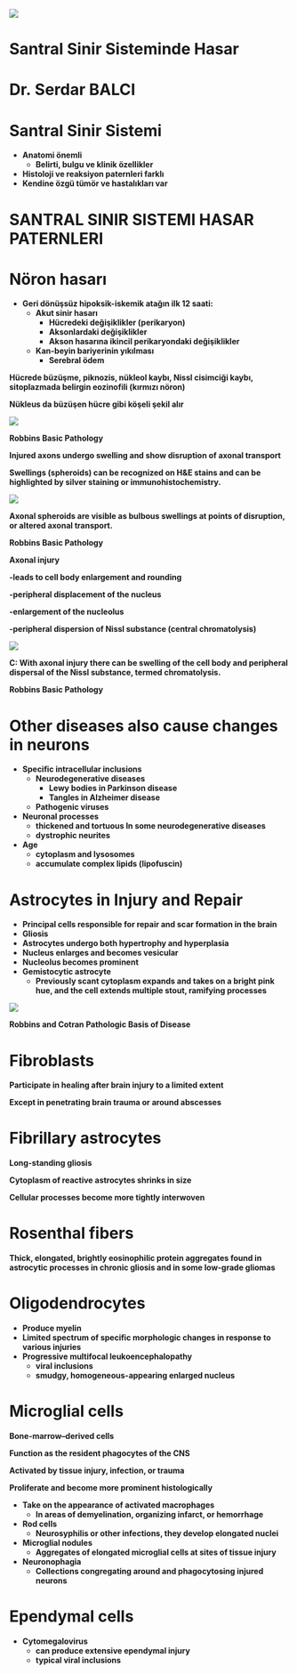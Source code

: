 ![](img%5CSantral-Sinir-Sisteminde-Hasarpptx-kopyas%C4%B10.jpg)

# Santral Sinir Sisteminde Hasar

# Dr. Serdar BALCI

# Santral Sinir Sistemi

* __Anatomi önemli__
  * __Belirti\, bulgu ve klinik özellikler__
* __Histoloji ve reaksiyon paternleri farklı__
* __Kendine özgü tümör ve hastalıkları var__

# SANTRAL SINIR SISTEMI HASAR PATERNLERI

# Nöron hasarı

* __Geri dönüşsüz hipoksik\-iskemik atağın ilk 12 saati:__
  * __Akut sinir hasarı__
    * __Hücredeki değişiklikler \(perikaryon\)__
    * __Aksonlardaki değişiklikler__
    * __Akson hasarına ikincil perikaryondaki değişiklikler__
  * __Kan\-beyin bariyerinin yıkılması__
    * __Serebral ödem__

__Hücrede büzüşme\, piknozis\, nükleol kaybı\, Nissl cisimciği kaybı\, sitoplazmada belirgin eozinofili \(kırmızı nöron\)__

__Nükleus da büzüşen hücre gibi köşeli şekil alır__

![](img%5CSantral-Sinir-Sisteminde-Hasarpptx-kopyas%C4%B11.png)

__Robbins Basic Pathology__

__Injured axons undergo swelling and show disruption of axonal transport__

__Swellings \(spheroids\) can be recognized on H&E stains and can be highlighted by silver staining or immunohistochemistry\.__

![](img%5CSantral-Sinir-Sisteminde-Hasarpptx-kopyas%C4%B12.png)

__Axonal spheroids are visible as bulbous swellings at points of disruption\, or altered axonal transport\.__

__Robbins Basic Pathology__

__Axonal injury__

__\-leads to cell body enlargement and rounding__

__\-peripheral displacement of the nucleus__

__\-enlargement of the nucleolus__

__\-peripheral dispersion of Nissl substance \(central chromatolysis\)__

![](img%5CSantral-Sinir-Sisteminde-Hasarpptx-kopyas%C4%B13.png)

__C: With axonal injury there can be swelling of the cell body and peripheral dispersal of the Nissl substance\, termed chromatolysis\.__

__Robbins Basic Pathology__

# Other diseases also cause changes in neurons

* __Specific intracellular inclusions__
  * __Neurodegenerative diseases__
    * __Lewy bodies in Parkinson disease__
    * __Tangles in Alzheimer disease__
  * __Pathogenic viruses__
* __Neuronal processes__
  * __thickened and tortuous In some neurodegenerative diseases__
  * __dystrophic neurites__
* __Age__
  * __cytoplasm and lysosomes__
  * __accumulate complex lipids \(lipofuscin\)__

# Astrocytes in Injury and Repair

* __Principal cells responsible for repair and scar formation in the brain__
* __Gliosis__
* __Astrocytes undergo both hypertrophy and hyperplasia__
* __Nucleus enlarges and becomes vesicular__
* __Nucleolus becomes prominent__
* __Gemistocytic astrocyte__
  * __Previously scant cytoplasm expands and takes on a bright pink hue\, and the cell extends multiple stout\, ramifying processes__

![](img%5CSantral-Sinir-Sisteminde-Hasarpptx-kopyas%C4%B14.png)

__Robbins and Cotran Pathologic Basis of Disease__

# Fibroblasts

__Participate in healing after brain injury to a limited extent__

__Except in penetrating brain trauma or around abscesses__

# Fibrillary astrocytes

__Long\-standing gliosis__

__Cytoplasm of reactive astrocytes shrinks in size__

__Cellular processes become more tightly interwoven__

# Rosenthal fibers

__Thick\, elongated\, brightly eosinophilic protein aggregates found in astrocytic processes in chronic gliosis and in some low\-grade gliomas__

# Oligodendrocytes

* __Produce myelin__
* __Limited spectrum of specific morphologic changes in response to various injuries__
* __Progressive multifocal leukoencephalopathy__
  * __viral inclusions__
  * __smudgy\, homogeneous\-appearing enlarged nucleus__

# Microglial cells

__Bone\-marrow–derived cells__

__Function as the resident phagocytes of the CNS__

__Activated by tissue injury\, infection\, or trauma__

__Proliferate and become more prominent histologically__

* __Take on the appearance of activated macrophages__
  * __In areas of demyelination\, organizing infarct\, or hemorrhage__
* __Rod cells__
  * __Neurosyphilis or other infections\, they develop elongated nuclei__
* __Microglial nodules__
  * __Aggregates of elongated microglial cells at sites of tissue injury__
* __Neuronophagia__
  * __Collections congregating around and phagocytosing injured neurons__

# Ependymal cells

* __Cytomegalovirus__
  * __can produce extensive ependymal injury__
  * __typical viral inclusions__

